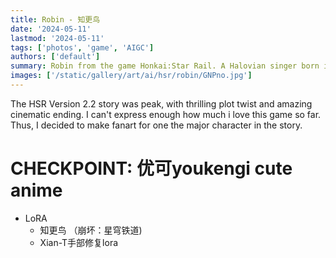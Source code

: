 ```yaml
---
title: Robin - 知更鸟
date: '2024-05-11'
lastmod: '2024-05-11'
tags: ['photos', 'game', 'AIGC']
authors: ['default']
summary: Robin from the game Honkai:Star Rail. A Halovian singer born in Penacony and rose to cosmic fame. An elegant and demure young lady and a follower of the path of Harmony.
images: ['/static/gallery/art/ai/hsr/robin/GNPno.jpg']
---
```


The HSR Version 2.2 story was peak, with thrilling plot twist and amazing cinematic ending. I can't express enough how much i love this game so far.
Thus, I decided to make fanart for one the major character in the story.

# CHECKPOINT: 优可youkengi cute anime

- LoRA
  - 知更鸟 （崩坏：星穹铁道)
  - Xian-T手部修复lora

<Photo alt="flowers" src="/static/gallery/art/ai/hsr/robin/GNKCW.jpg" width={771} height={1199} />

<Photo alt="flowers" src="/static/gallery/art/ai/hsr/robin/GNPno.jpg" width={771} height={1199} />

